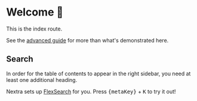 

# Welcome 👋

This is the index route.

See the [advanced guide](https://nextra.site/docs/guide/advanced) for more than what's demonstrated here.

## Search

<Callout type="info">
  In order for the table of contents to appear in the right sidebar, you need at least one additional heading.
</Callout>

Nextra sets up [FlexSearch](https://github.com/nextapps-de/flexsearch) for you. Press <kbd>{metaKey}</kbd> + <kbd>K</kbd> to try it out!
